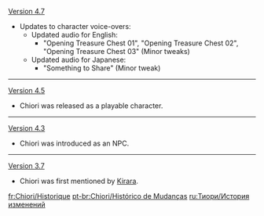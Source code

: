 {{Change History/Header}}
[[Version 4.7]]
* Updates to character voice-overs:
** Updated audio for English:
*** "Opening Treasure Chest 01", "Opening Treasure Chest 02", "Opening Treasure Chest 03" (Minor tweaks)
** Updated audio for Japanese:
*** "Something to Share" (Minor tweak)
----
[[Version 4.5]]
* Chiori was released as a playable character.
----
[[Version 4.3]]
* Chiori was introduced as an NPC.
----
[[Version 3.7]]
* Chiori was first mentioned by [[Kirara]].
<noinclude>
[[fr:Chiori/Historique]]
[[pt-br:Chiori/Histórico de Mudanças]]
[[ru:Тиори/История изменений]]
</noinclude>
